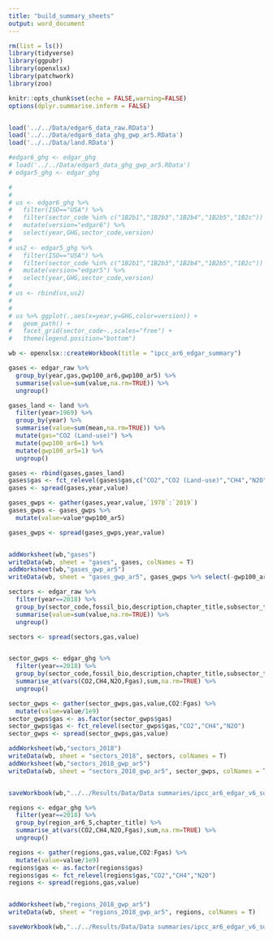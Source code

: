 ```yaml
---
title: "build_summary_sheets"
output: word_document
---
```


```r

rm(list = ls())
library(tidyverse)
library(ggpubr)
library(openxlsx)
library(patchwork)
library(zoo)

knitr::opts_chunk$set(echo = FALSE,warning=FALSE)
options(dplyr.summarise.inform = FALSE)


load('../../Data/edgar6_data_raw.RData')
load('../../Data/edgar6_data_ghg_gwp_ar5.RData')
load('../../Data/land.RData')

#edgar6_ghg <- edgar_ghg
# load('../../Data/edgar5_data_ghg_gwp_ar5.RData')
# edgar5_ghg <- edgar_ghg
```

```r
# 
# 
# us <- edgar6_ghg %>% 
#   filter(ISO=="USA") %>% 
#   filter(sector_code %in% c("1B2b1","1B2b3","1B2b4","1B2b5","1B2c")) %>% 
#   mutate(version="edgar6") %>% 
#   select(year,GHG,sector_code,version)
# 
# us2 <- edgar5_ghg %>% 
#   filter(ISO=="USA") %>% 
#   filter(sector_code %in% c("1B2b1","1B2b3","1B2b4","1B2b5","1B2c")) %>% 
#   mutate(version="edgar5") %>% 
#   select(year,GHG,sector_code,version)
# 
# us <- rbind(us,us2)
# 
# 
# us %>% ggplot(.,aes(x=year,y=GHG,color=version)) +
#   geom_path() +
#   facet_grid(sector_code~.,scales="free") +
#   theme(legend.position="bottom")

```


```r

wb <- openxlsx::createWorkbook(title = "ipcc_ar6_edgar_summary")

gases <- edgar_raw %>% 
  group_by(year,gas,gwp100_ar6,gwp100_ar5) %>% 
  summarise(value=sum(value,na.rm=TRUE)) %>% 
  ungroup()

gases_land <- land %>% 
  filter(year>1969) %>% 
  group_by(year) %>% 
  summarise(value=sum(mean,na.rm=TRUE)) %>% 
  mutate(gas="CO2 (Land-use)") %>% 
  mutate(gwp100_ar6=1) %>% 
  mutate(gwp100_ar5=1) %>% 
  ungroup()

gases <- rbind(gases,gases_land)
gases$gas <- fct_relevel(gases$gas,c("CO2","CO2 (Land-use)","CH4","N2O"))
gases <- spread(gases,year,value)

gases_gwps <- gather(gases,year,value,`1970`:`2019`) 
gases_gwps <- gases_gwps %>% 
  mutate(value=value*gwp100_ar5)

gases_gwps <- spread(gases_gwps,year,value) 


addWorksheet(wb,"gases")
writeData(wb, sheet = "gases", gases, colNames = T)
addWorksheet(wb,"gases_gwp_ar5")
writeData(wb, sheet = "gases_gwp_ar5", gases_gwps %>% select(-gwp100_ar6), colNames = T)


```

```r

sectors <- edgar_raw %>% 
  filter(year==2018) %>% 
  group_by(sector_code,fossil_bio,description,chapter_title,subsector_title,gas) %>% 
  summarise(value=sum(value,na.rm=TRUE)) %>% 
  ungroup()

sectors <- spread(sectors,gas,value)


sector_gwps <- edgar_ghg %>% 
  filter(year==2018) %>% 
  group_by(sector_code,fossil_bio,description,chapter_title,subsector_title) %>% 
  summarise_at(vars(CO2,CH4,N2O,Fgas),sum,na.rm=TRUE) %>%
  ungroup()

sector_gwps <- gather(sector_gwps,gas,value,CO2:Fgas) %>% 
  mutate(value=value/1e9)
sector_gwps$gas <- as.factor(sector_gwps$gas)
sector_gwps$gas <- fct_relevel(sector_gwps$gas,"CO2","CH4","N2O")
sector_gwps <- spread(sector_gwps,gas,value)

addWorksheet(wb,"sectors_2018")
writeData(wb, sheet = "sectors_2018", sectors, colNames = T)
addWorksheet(wb,"sectors_2018_gwp_ar5")
writeData(wb, sheet = "sectors_2018_gwp_ar5", sector_gwps, colNames = T)


saveWorkbook(wb,"../../Results/Data/Data summaries/ipcc_ar6_edgar_v6_summary.xlsx",overwrite = T)


```

```r

regions <- edgar_ghg %>% 
  filter(year==2018) %>% 
  group_by(region_ar6_5,chapter_title) %>% 
  summarise_at(vars(CO2,CH4,N2O,Fgas),sum,na.rm=TRUE) %>%
  ungroup()

regions <- gather(regions,gas,value,CO2:Fgas) %>% 
  mutate(value=value/1e9)
regions$gas <- as.factor(regions$gas)
regions$gas <- fct_relevel(regions$gas,"CO2","CH4","N2O")
regions <- spread(regions,gas,value)


addWorksheet(wb,"regions_2018_gwp_ar5")
writeData(wb, sheet = "regions_2018_gwp_ar5", regions, colNames = T)

```


```r

saveWorkbook(wb,"../../Results/Data/Data summaries/ipcc_ar6_edgar_v6_summary.xlsx",overwrite = T)


```

